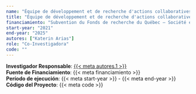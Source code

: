 ```yaml
---
name: "Équipe de développement et de recherche d'actions collaboratives en contexte éducatif autochtone (L'ÉDRACCÉA), de l'Université du Québec en Abitibi-Témiscamingue (UQAT), Québec-Canada"
title: "Équipe de développement et de recherche d'actions collaboratives en contexte éducatif autochtone (L'ÉDRACCÉA), de l'Université du Québec en Abitibi-Témiscamingue (UQAT), Québec-Canada"
financiamiento: "Subvention du Fonds de recherche du Québec – Société et culture (FRQSC)."
start-year: "2021"
end-year: "2025"
autores: ["Katerin Arias"]
role: "Co-Investigadora"
code: ""
---
```

**Investigador Responsable**: [{{< meta autores.1 >}}](../members/current/Katerin Arias.qmd)  
**Fuente de Financiamiento**: {{< meta financiamiento >}}  
**Período de ejecución**: {{< meta start-year >}} - {{< meta end-year >}}  
<!-- **Rol en el Proyecto**: {{< meta role >}}   -->
**Código del Proyecto**: {{< meta code >}} 